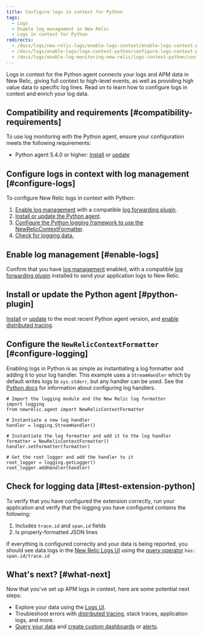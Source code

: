 ```yaml
---
title: Configure logs in context for Python
tags:
  - Logs
  - Enable log management in New Relic
  - Logs in context for Python
redirects:
  - /docs/logs/new-relic-logs/enable-logs-context/enable-logs-context-python
  - /docs/logs/enable-logs/logs-context-python/configure-logs-context-python
  - /docs/logs/enable-log-monitoring-new-relic/logs-context-python/configure-logs-context-python
---
```


Logs in context for the Python agent connects your logs and APM data in New Relic, giving full context to high-level events, as well as providing high value data to specific log lines. Read on to learn how to configure logs in context and enrich your log data.

## Compatibility and requirements [#compatibility-requirements]

To use log monitoring with the Python agent, ensure your configuration meets the following requirements:

* Python agent 5.4.0 or higher: [Install](/docs/agents/python-agent/installation/standard-python-agent-install) or [update](/docs/agents/python-agent/installation/update-python-agent)

## Configure logs in context with log management [#configure-logs]

To configure New Relic logs in context with Python:

1. [Enable log management](/docs/introduction-new-relic-logs) with a compatible [log forwarding plugin](/docs/logs/enable-logs/enable-logs/enable-new-relic-logs#enable-logs).
2. [Install or update the Python agent](#python-plugin).
3. [Configure the Python logging framework to use the NewRelicContextFormatter](#configure-logging).
4. [Check for logging data.](#test-extension-python)

## Enable log management [#enable-logs]

Confirm that you have [log management](/docs/introduction-new-relic-logs) enabled, with a compatible [log forwarding plugin](/docs/logs/enable-logs/enable-logs/enable-new-relic-logs#enable-logs) installed to send your application logs to New Relic.

## Install or update the Python agent [#python-plugin]

[Install](/docs/agents/python-agent/installation/standard-python-agent-install) or [update](/docs/agents/python-agent/installation/update-python-agent) to the most recent Python agent version, and [enable distributed tracing](/docs/understand-dependencies/distributed-tracing/enable-configure/enable-distributed-tracing).

## Configure the `NewRelicContextFormatter` [#configure-logging]

Enabling logs in Python is as simple as instantiating a log formatter and adding it to your log handler. This example uses a `StreamHandler` which by default writes logs to `sys.stderr`, but any handler can be used. See the [Python docs](https://docs.python.org/3/library/logging.handlers.html) for information about configuring log handlers.

```
# Import the logging module and the New Relic log formatter
import logging
from newrelic.agent import NewRelicContextFormatter

# Instantiate a new log handler
handler = logging.StreamHandler()

# Instantiate the log formatter and add it to the log handler
formatter = NewRelicContextFormatter()
handler.setFormatter(formatter)

# Get the root logger and add the handler to it
root_logger = logging.getLogger()
root_logger.addHandler(handler)
```

## Check for logging data [#test-extension-python]

To verify that you have configured the extension correctly, run your application and verify that the logging you have configured contains the following:

1. Includes `trace.id` and `span.id` fields
2. Is properly-formatted JSON lines

If everything is configured correctly and your data is being reported, you should see data logs in the [New Relic Logs UI](https://one.newrelic.com/launcher/logger.log-launcher) using the [query operator](/docs/new-relic-logs-query-syntax) `has: span.id/trace.id`

## What's next? [#what-next]

Now that you've set up APM logs in context, here are some potential next steps:

* Explore your data using the [Logs UI](/docs/explore-your-data-new-relic-logs-ui).
* Troubleshoot errors with [distributed tracing](/docs/understand-dependencies/distributed-tracing/get-started/introduction-distributed-tracing), stack traces, application logs, and more.
* [Query your data](/docs/using-new-relic/data/understand-data/query-new-relic-data) and [create custom dashboards](/docs/dashboards/new-relic-one-dashboards/get-started/introduction-new-relic-one-dashboards) or [alerts](/docs/alerts/new-relic-alerts/configuring-alert-policies/create-edit-or-find-alert-policy).
